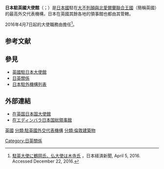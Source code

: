 {{Infobox diplomatic mission
| name= 日本駐英國大使館<br><small>{{lang|ja|在英国日本国大使館}}</small><br><small>{{lang|en|Embassy of Japan in the UK}}</small><br>[[File:Imperial_Seal_of_Japan.svg|100px]]
| image= EmbJapanLondon.JPG
| address =[[皮卡迪利街|皮卡迪利街]] W1J 7JT
| location= {{UK}}[[倫敦|倫敦]]
| ambassador= {{Link-ja|鶴岡公二|鶴岡公二}}（2016年－）
| department=[[File:Seal_of_the_Ministry_of_Foreign_Affairs_of_Japan.jpg|20px]] [[日本外務省|日本外務省]]
  | lat_degrees = 
  | lat_minutes = 
  | lat_seconds = 
  | lat_direction = 
  | long_degrees = 
  | long_minutes = 
  | long_seconds = 
  | long_direction = 
}}

'''日本駐英國大使館'''（{{lang-ja|在英国日本大使館}}；{{lang-en|Embassy of Japan in the UK}}）是[[日本國|日本國]]駐在[[大不列顛與北愛爾蘭聯合王國|大不列顛與北愛爾蘭聯合王國]]（簡稱英國）的最高外交代表機構，日本在英國其餘各地的領事館也都由其管轄。

2016年4月7日起的大使職務由{{Link-ja|鶴岡公二|鶴岡公二}}擔任<ref>[http://www.nikkei.com/article/DGXLASFS04H4N_V00C16A4EAF000/ 駐英大使に鶴岡氏、仏大使は木寺氏] {{Wayback|url=http://www.nikkei.com/article/DGXLASFS04H4N_V00C16A4EAF000/ |date=20200627034136 }}，日本経済新聞, April 5, 2016. Accessed December 22, 2016.</ref>。

==参考文献==
{{Reflist}}

==參見==
* [[英國駐日本大使館|英國駐日本大使館]]
* [[日英關係|日英關係]]
* [[日本駐外機構列表|日本駐外機構列表]]

==外部連結==
* [http://www.uk.emb-japan.go.jp/jp/index.html 在英国日本国大使館] {{Wayback|url=http://www.uk.emb-japan.go.jp/jp/index.html |date=20201020231532 }}{{ja icon}}
* [http://www.edinburgh.uk.emb-japan.go.jp/indexj.htm 在エディンバラ日本国総領事館] {{Wayback|url=http://www.edinburgh.uk.emb-japan.go.jp/indexj.htm |date=20210212220730 }}{{ja icon}}
{{日本駐外機構}}
[[Category:日英關係|Category:日英關係]]
[[分類:日本駐外機構|英國]]
[[分類:駐英國外交代表機構|分類:駐英國外交代表機構]]
[[分類:倫敦建築物|分類:倫敦建築物]]